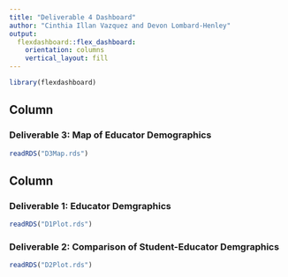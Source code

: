 ```yaml
---
title: "Deliverable 4 Dashboard"
author: "Cinthia Illan Vazquez and Devon Lombard-Henley"
output: 
  flexdashboard::flex_dashboard:
    orientation: columns
    vertical_layout: fill
---
```


```r
library(flexdashboard)
```

Column {data-width=450}
-----------------------------------------------------------------------

### Deliverable 3: Map of Educator Demographics

```r
readRDS("D3Map.rds")
```

Column {data-width=550}
-----------------------------------------------------------------------

### Deliverable 1: Educator Demgraphics

```r
readRDS("D1Plot.rds")
```

### Deliverable 2: Comparison of Student-Educator Demgraphics

```r
readRDS("D2Plot.rds")
```

